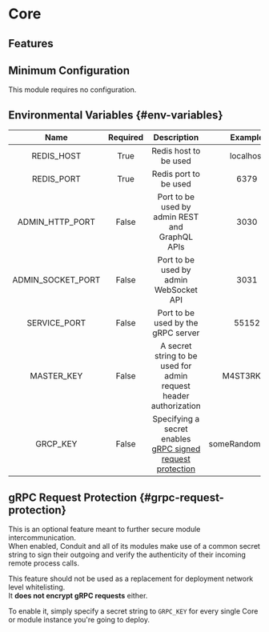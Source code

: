 # Core

[//]: # (TODO)

## Features

[//]: # (TODO)

## Minimum Configuration

This module requires no configuration.

## Environmental Variables {#env-variables}

|  Name          | Required |  Description                           |  Example      |
| :------------: | :------: | :------------------------------------: | :-----------: |
| REDIS_HOST     |  True    | Redis host to be used                      | localhost |
| REDIS_PORT     |  True    | Redis port to be used                          | 6379  |
| ADMIN_HTTP_PORT   | False | Port to be used by admin REST and GraphQL APIs | 3030  |
| ADMIN_SOCKET_PORT | False | Port to be used by admin WebSocket API         | 3031  |
| SERVICE_PORT   |  False   | Port to be used by the gRPC server             | 55152 |
| MASTER_KEY     |  False   | A secret string to be used for admin request header authorization | M4ST3RK3Y |
| GRCP_KEY       |  False   | Specifying a secret enables [gRPC signed request protection](#grpc-request-protection) | someRandomSecret |

## gRPC Request Protection {#grpc-request-protection}

This is an optional feature meant to further secure module intercommunication.<br />
When enabled, Conduit and all of its modules make use of a common secret string to sign their outgoing
and verify the authenticity of their incoming remote process calls.<br />

This feature should not be used as a replacement for deployment network level whitelisting.<br />
It **does not encrypt gRPC requests** either.<br />

[//]: # (TODO: Provide info on how to debug network)

To enable it, simply specify a secret string to `GRPC_KEY` for every single Core or module instance you're going to deploy.<br />
